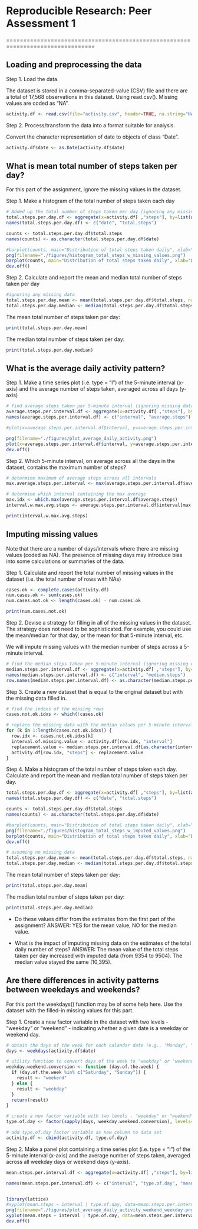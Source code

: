 # Reproducible Research: Peer Assessment 1

================================================================================


## Loading and preprocessing the data

Step 1. Load the data.

The dataset is stored in a comma-separated-value (CSV) file and there are a total of 17,568 observations in this dataset. Using read.csv(). Missing values are coded as "NA".

```r
activity.df <- read.csv(file="activity.csv", header=TRUE, na.string="NA")
```


Step 2. Process/transform the data into a format suitable for analysis.

Convert the character representation of date to objects of class "Date".

```r
activity.df$date <- as.Date(activity.df$date)
```


## What is mean total number of steps taken per day?

For this part of the assignment, ignore the missing values in the dataset.

Step 1. Make a histogram of the total number of steps taken each day

```r
# Added up the total number of steps taken per day (ignoring any missing data)
total.steps.per.day.df <- aggregate(x=activity.df[ ,"steps"], by=list(activity.df$date), FUN=sum, na.rm=TRUE)
names(total.steps.per.day.df) <- c("date", "total.steps")

counts <- total.steps.per.day.df$total.steps
names(counts) <- as.character(total.steps.per.day.df$date)

#barplot(counts, main="Distribution of total steps taken daily", xlab="Date")
png(filename="./figures/histogram_total_steps_w_missing_values.png")
barplot(counts, main="Distribution of total steps taken daily", xlab="Date")
dev.off()
```


Step 2. Calculate and report the mean and median total number of steps taken per day

```r
#ignoring any missing data
total.steps.per.day.mean <- mean(total.steps.per.day.df$total.steps, na.rm=TRUE)
total.steps.per.day.median <- median(total.steps.per.day.df$total.steps, na.rm=TRUE)
```

The mean total number of steps taken per day:
```r
print(total.steps.per.day.mean)
```

The median total number of steps taken per day:
```r
print(total.steps.per.day.median)
```


## What is the average daily activity pattern?

Step 1. Make a time series plot (i.e. type = "l") of the 5-minute interval (x-axis) and the average number of steps taken, averaged across all days (y-axis)

```r
# find average steps taken per 5-minute interval (ignoring missing data)
average.steps.per.interval.df <- aggregate(x=activity.df[ ,"steps"], by=list(activity.df$interval), FUN=mean, na.rm=TRUE)
names(average.steps.per.interval.df) <- c("interval", "average.steps")

#plot(x=average.steps.per.interval.df$interval, y=average.steps.per.interval.df$average.steps, type="l", xlab="5-Minute Interval", ylab="Average Number Steps Taken", main="Average Daily Activity")

png(filename="./figures/plot_average_daily_activity.png")
plot(x=average.steps.per.interval.df$interval, y=average.steps.per.interval.df$average.steps, type="l", xlab="5-Minute Interval", ylab="Average Number Steps Taken", main="Average Daily Activity")
dev.off()
```


Step 2. Which 5-minute interval, on average across all the days in the dataset, contains the maximum number of steps?

```r
# determine maximum of average steps across all intervals
max.average.steps.per.interval <- max(average.steps.per.interval.df$average.steps)

# determine which interval containing the max average
max.idx <- which.max(average.steps.per.interval.df$average.steps)
interval.w.max.avg.steps <- average.steps.per.interval.df$interval[max.idx]

print(interval.w.max.avg.steps)
```


## Imputing missing values

Note that there are a number of days/intervals where there are missing values (coded as NA). The presence of missing days may introduce bias into some calculations or summaries of the data.

Step 1. Calculate and report the total number of missing values in the dataset (i.e. the total number of rows with NAs)

```r
cases.ok <- complete.cases(activity.df)
num.cases.ok <- sum(cases.ok)
num.cases.not.ok <- length(cases.ok) - num.cases.ok

print(num.cases.not.ok)
```


Step 2. Devise a strategy for filling in all of the missing values in the dataset. The strategy does not need to be sophisticated. For example, you could use the mean/median for that day, or the mean for that 5-minute interval, etc.

We will impute missing values with the median number of steps across a 5-minute interval.

```r
# find the median steps taken per 5-minute interval (ignoring missing data)
median.steps.per.interval.df <- aggregate(x=activity.df[ ,"steps"], by=list(activity.df$interval), FUN=median, na.rm=TRUE)
names(median.steps.per.interval.df) <- c("interval", "median.steps")
row.names(median.steps.per.interval.df) <- as.character(median.steps.per.interval.df$interval)
```


Step 3. Create a new dataset that is equal to the original dataset but with the missing data filled in.

```r
# find the indexs of the missing rows
cases.not.ok.idxs <- which(!cases.ok)

# replace the missing data with the median values per 5-minute interval
for (k in 1:length(cases.not.ok.idxs)) {
  row.idx <- cases.not.ok.idxs[k]
  interval.of.missing.value <- activity.df[row.idx, "interval"]
  replacement.value <- median.steps.per.interval.df[as.character(interval.of.missing.value), "median.steps"]
  activity.df[row.idx, "steps"] <- replacement.value
}
```


Step 4. Make a histogram of the total number of steps taken each day. Calculate and report the mean and median total number of steps taken per day.

```r
total.steps.per.day.df <- aggregate(x=activity.df[ ,"steps"], by=list(activity.df$date), FUN=sum, na.rm=FALSE)
names(total.steps.per.day.df) <- c("date", "total.steps")

counts <- total.steps.per.day.df$total.steps
names(counts) <- as.character(total.steps.per.day.df$date)

#barplot(counts, main="Distribution of total steps taken daily", xlab="Date")
png(filename="./figures/histogram_total_steps_w_imputed_values.png")
barplot(counts, main="Distribution of total steps taken daily", xlab="Date")
dev.off()
```

```r
# assuming no missing data
total.steps.per.day.mean <- mean(total.steps.per.day.df$total.steps, na.rm=FALSE)
total.steps.per.day.median <- median(total.steps.per.day.df$total.steps, na.rm=FALSE)
```

The mean total number of steps taken per day:
```r
print(total.steps.per.day.mean)
```

The median total number of steps taken per day:
```r
print(total.steps.per.day.median)
```


- Do these values differ from the estimates from the first part of the assignment?
ANSWER: YES for the mean value, NO for the median value.

- What is the impact of imputing missing data on the estimates of the total daily number of steps?
ANSWER: The mean value of the total steps taken per day increased with imputed data (from 9354 to 9504).  The median value stayed the same (10,395).



## Are there differences in activity patterns between weekdays and weekends?

For this part the weekdays() function may be of some help here. Use the dataset with the filled-in missing values for this part.

Step 1. Create a new factor variable in the dataset with two levels - "weekday" or "weekend" - indicating whether a given date is a weekday or weekend day.

```r
# obtain the days of the week for each calandar date (e.g., "Monday", "Tuesday", etc.)
days <- weekdays(activity.df$date)

# utility function to convert days of the week to "weekday" or "weekend"
weekday.weekend.conversion <- function (day.of.the.week) {
  if (day.of.the.week %in% c("Saturday", "Sunday")) {
    result <- "weekend"
  } else {
    result <- "weekday"
  }
  return(result)
}

# create a new factor variable with two levels - "weekday" or "weekend"
type.of.day <- factor(sapply(days, weekday.weekend.conversion), levels=c("weekday", "weekend"))

# add type.of.day factor variable as new column to data set
activity.df <- cbind(activity.df, type.of.day)
```


Step 2. Make a panel plot containing a time series plot (i.e. type = "l") of the 5-minute interval (x-axis) and the average number of steps taken, averaged across all weekday days or weekend days (y-axis).

```r
mean.steps.per.interval.df <- aggregate(x=activity.df[ ,"steps"], by=list(activity.df$interval, activity.df$type.of.day), FUN=mean, na.rm=FALSE)

names(mean.steps.per.interval.df) <- c("interval", "type.of.day", "mean.steps")


library(lattice)
#xyplot(mean.steps ~ interval | type.of.day, data=mean.steps.per.interval.df, layout=c(1,2), type="l")
png(filename="./figures/plot_average_daily_activity_weekend_weekday.png")
xyplot(mean.steps ~ interval | type.of.day, data=mean.steps.per.interval.df, layout=c(1,2), type="l")
dev.off()
```




